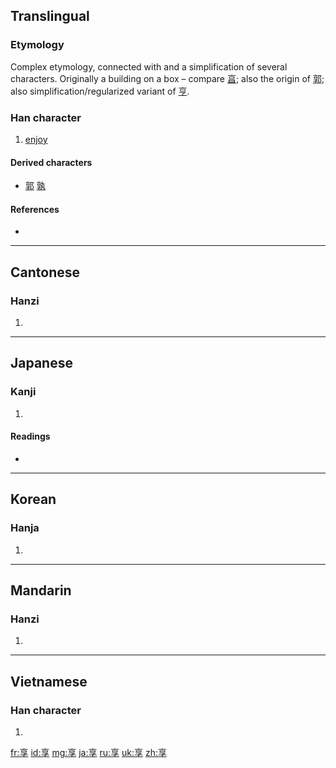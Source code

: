 {{also|亨|亯}}
==Translingual==

===Etymology===
Complex etymology, connected with and a simplification of several characters. Originally a building on a box – compare [[亯]]; also the origin of [[郭]]; also simplification/regularized variant of [[亨]].

===Han character===
{{Han char|rn=8|rad=亠|as=06|sn=8|four=0040<sub>7</sub>|canj=卜口弓木 (YRND)|ids=⿳[[亠]][[口]][[子]]}}

# [[enjoy]]

====Derived characters====
{{rfc-header|Derived characters|lang=mul}}
* [[郭]] [[孰]]

====References====
* {{Han ref|kx=0088.170|dkj=00298|dj=0187.100|hdz=10284.080|uh=4EAB|ud=20139|bh=A8C9|bd=43209}}

----

==Cantonese==

===Hanzi===
{{yue-hanzi|jyut=|y=heung2}}

# {{defn|Cantonese|sort=亠06}}

----

==Japanese==

===Kanji===
{{ja-kanji|grade=c|rs=亠06}}

# {{defn|Japanese|sort=亠06}}

====Readings====
* {{ja-readings|on=[[きょう]] (kyō)|kun=[[すすめる]] (susumeru), [[うける]] (ukeru)}}

----

==Korean==

===Hanja===
{{ko-hanja|hangeul=향|rv=hyang|mr=hyang}}

# {{defn|Korean|sort=亠06}}

----

==Mandarin==

===Hanzi===
{{cmn-hanzi|pin=[[xiǎng]] ([[xiang3]])|wg=hsiang<sup>3</sup>}}

# {{defn|Mandarin|sort=亠06}}

----

==Vietnamese==

===Han character===
{{vi-hantu|[[hưởng]]|rs=亠06}}

# {{defn|Vietnamese|sort=亠06}}

[[fr:享]]
[[id:享]]
[[mg:享]]
[[ja:享]]
[[ru:享]]
[[uk:享]]
[[zh:享]]